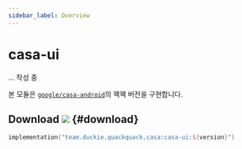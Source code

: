 ```yaml
---
sidebar_label: Overview
---
```


# casa-ui

... 작성 중

본 모듈은 [`google/casa-android`](https://github.com/google/casa-android)의 꽥꽥 버전을 구현합니다.

## Download ![](https://img.shields.io/maven-central/v/team.duckie.quackquack.casa/casa-ui?style=flat-square) {#download}

```kotlin
implementation("team.duckie.quackquack.casa:casa-ui:${version}")
```